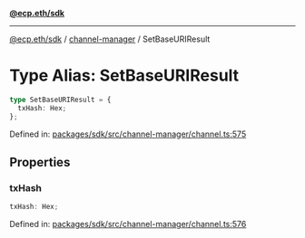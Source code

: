 [**@ecp.eth/sdk**](../../index.mdx)

***

[@ecp.eth/sdk](/sdk-reference/index.mdx) / [channel-manager](/sdk-reference/channel-manager/index.mdx) / SetBaseURIResult

# Type Alias: SetBaseURIResult

```ts
type SetBaseURIResult = {
  txHash: Hex;
};
```

Defined in: [packages/sdk/src/channel-manager/channel.ts:575](https://github.com/ecp-eth/comments-monorepo/blob/main/packages/sdk/src/channel-manager/channel.ts#L575)

## Properties

### txHash

```ts
txHash: Hex;
```

Defined in: [packages/sdk/src/channel-manager/channel.ts:576](https://github.com/ecp-eth/comments-monorepo/blob/main/packages/sdk/src/channel-manager/channel.ts#L576)
